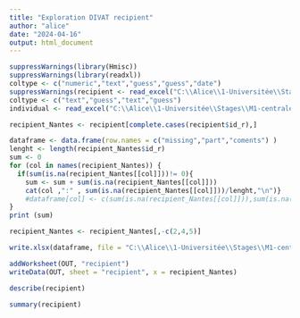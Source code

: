 ---
title: "Exploration DIVAT recipient"
author: "alice"
date: "2024-04-16"
output: html_document
---

```{r}
suppressWarnings(library(Hmisc))
suppressWarnings(library(readxl))
coltype <- c("numeric","text","guess","guess","date")
suppressWarnings(recipient <- read_excel("C:\\Alice\\1-Universitée\\Stages\\M1-centrale\\DATAS\\ALICE_DATAS\\ALL_VARIABLES_KiTGENIE2024.xlsx", sheet = "recipient",na = "NA",col_types = coltype))
coltype <- c("text","guess","text","guess")
individual <- read_excel("C:\\Alice\\1-Universitée\\Stages\\M1-centrale\\DATAS\\ALICE_DATAS\\ALL_VARIABLES_KiTGENIE2024.xlsx", sheet = "individual",na = "NA",col_types = coltype)
```

```{r}
recipient_Nantes <- recipient[complete.cases(recipient$id_r),]
```

```{r}
dataframe <- data.frame(row.names = c("missing","part","coments") )
lenght <- length(recipient_Nantes$id_r)
sum <- 0
for (col in names(recipient_Nantes)) {
  if(sum(is.na(recipient_Nantes[[col]]))!= 0){
    sum <- sum + sum(is.na(recipient_Nantes[[col]]))
    cat(col ,":" , sum(is.na(recipient_Nantes[[col]]))/lenght,"\n")}
    #dataframe[col] <- c(sum(is.na(recipient_Nantes[[col]])),sum(is.na(recipient_Nantes[[col]]))/lenght,"random")}
}
print (sum)
```
```{r}
recipient_Nantes <- recipient_Nantes[,-c(2,4,5)]
```


```{r}
write.xlsx(dataframe, file = "C:\\Alice\\1-Universitée\\Stages\\M1-centrale\\DATAS\\Describe\\explore\\explore_NA.xlsx",sheetName = "recipient", append = TRUE)
```

```{r}
addWorksheet(OUT, "recipient")
writeData(OUT, sheet = "recipient", x = recipient_Nantes)
```


```{r}
describe(recipient)
```

```{r}
summary(recipient)
```


